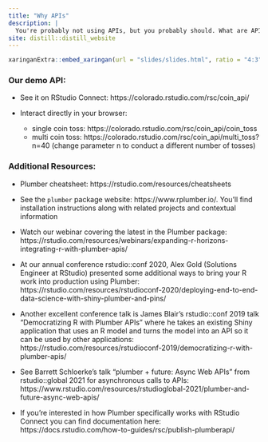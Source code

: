 ```yaml
---
title: "Why APIs"
description: |
  You're probably not using APIs, but you probably should. What are APIs? How do you use them? And how do you get started?
site: distill::distill_website
---
```


```r
xaringanExtra::embed_xaringan(url = "slides/slides.html", ratio = "4:3")
```
  
### Our demo API:

* See it on RStudio Connect: https://colorado.rstudio.com/rsc/coin_api/

* Interact directly in your browser: 
  * single coin toss: https://colorado.rstudio.com/rsc/coin_api/coin_toss
  * multi coin toss: https://colorado.rstudio.com/rsc/coin_api/multi_toss?n=40 (change parameter n to conduct a different number of tosses)


### Additional Resources:

* Plumber cheatsheet: https://rstudio.com/resources/cheatsheets 

* See the `plumber` package website: https://www.rplumber.io/. You’ll find installation instructions along with related projects and contextual information

* Watch our webinar covering the latest in the Plumber package: https://rstudio.com/resources/webinars/expanding-r-horizons-integrating-r-with-plumber-apis/

* At our annual conference rstudio::conf 2020, Alex Gold (Solutions Engineer at RStudio) presented some additional ways to bring your R work into production using Plumber: https://rstudio.com/resources/rstudioconf-2020/deploying-end-to-end-data-science-with-shiny-plumber-and-pins/

* Another excellent conference talk is James Blair's rstudio::conf 2019 talk "Democratizing R with Plumber APIs" where he takes an existing Shiny application that uses an R model and turns the model into an API so it can be used by other applications: https://rstudio.com/resources/rstudioconf-2019/democratizing-r-with-plumber-apis/  

* See Barrett Schloerke's talk "plumber + future: Async Web APIs" from  rstudio::global 2021 for asynchronous calls to APIs: https://www.rstudio.com/resources/rstudioglobal-2021/plumber-and-future-async-web-apis/

* If you’re interested in how Plumber specifically works with RStudio Connect you can find documentation here: https://docs.rstudio.com/how-to-guides/rsc/publish-plumberapi/
